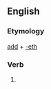 ==English==

===Etymology===
[[add]] + [[-eth]]

===Verb===
'''{{PAGENAME}}'''

# {{archaic third-person singular of|add}}